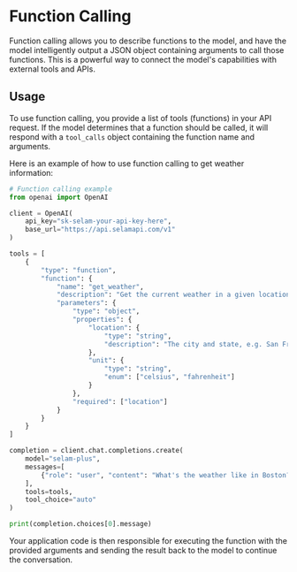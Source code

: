# Function Calling

Function calling allows you to describe functions to the model, and have the model intelligently output a JSON object containing arguments to call those functions. This is a powerful way to connect the model's capabilities with external tools and APIs.

## Usage

To use function calling, you provide a list of tools (functions) in your API request. If the model determines that a function should be called, it will respond with a `tool_calls` object containing the function name and arguments.

Here is an example of how to use function calling to get weather information:

```python copy
# Function calling example
from openai import OpenAI

client = OpenAI(
    api_key="sk-selam-your-api-key-here",
    base_url="https://api.selamapi.com/v1"
)

tools = [
    {
        "type": "function",
        "function": {
            "name": "get_weather",
            "description": "Get the current weather in a given location",
            "parameters": {
                "type": "object",
                "properties": {
                    "location": {
                        "type": "string",
                        "description": "The city and state, e.g. San Francisco, CA"
                    },
                    "unit": {
                        "type": "string",
                        "enum": ["celsius", "fahrenheit"]
                    }
                },
                "required": ["location"]
            }
        }
    }
]

completion = client.chat.completions.create(
    model="selam-plus",
    messages=[
        {"role": "user", "content": "What's the weather like in Boston?"}
    ],
    tools=tools,
    tool_choice="auto"
)

print(completion.choices[0].message)
```

Your application code is then responsible for executing the function with the provided arguments and sending the result back to the model to continue the conversation.
